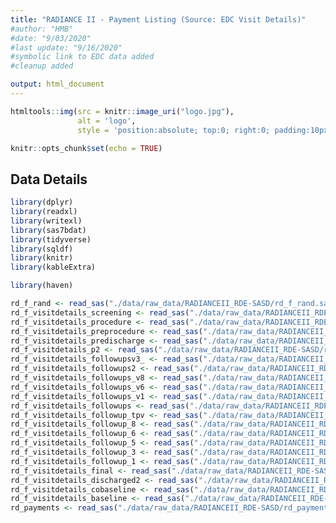 ```yaml
---
title: "RADIANCE II - Payment Listing (Source: EDC Visit Details)"
#author: "HMB"
#date: "9/03/2020"
#last update: "9/16/2020"
#symbolic link to EDC data added
#cleanup added

output: html_document
---
```


```r
htmltools::img(src = knitr::image_uri("logo.jpg"), 
               alt = 'logo', 
               style = 'position:absolute; top:0; right:0; padding:10px;')
```


```r
knitr::opts_chunk$set(echo = TRUE)
```

## Data Details

```r
library(dplyr)
library(readxl)
library(writexl)
library(sas7bdat)
library(tidyverse)
library(sqldf)
library(knitr)
library(kableExtra)
```

```r
library(haven)

rd_f_rand <- read_sas("./data/raw_data/RADIANCEII_RDE-SASD/rd_f_rand.sas7bdat", NULL)
rd_f_visitdetails_screening <- read_sas("./data/raw_data/RADIANCEII_RDE-SASD/rd_f_visitdetails_screening.sas7bdat", NULL)
rd_f_visitdetails_procedure <- read_sas("./data/raw_data/RADIANCEII_RDE-SASD/rd_f_visitdetails_procedure.sas7bdat", NULL)
rd_f_visitdetails_preprocedure <- read_sas("./data/raw_data/RADIANCEII_RDE-SASD/rd_f_visitdetails_preprocedure.sas7bdat", NULL)
rd_f_visitdetails_predischarge <- read_sas("./data/raw_data/RADIANCEII_RDE-SASD/rd_f_visitdetails_predischarge.sas7bdat", NULL)
rd_f_visitdetails_p2 <- read_sas("./data/raw_data/RADIANCEII_RDE-SASD/rd_f_visitdetails_p2.sas7bdat", NULL)
rd_f_visitdetails_followupsv3_ <- read_sas("./data/raw_data/RADIANCEII_RDE-SASD/rd_f_visitdetails_followupsv3_.sas7bdat", NULL)
rd_f_visitdetails_followups2 <- read_sas("./data/raw_data/RADIANCEII_RDE-SASD/rd_f_visitdetails_followups2.sas7bdat", NULL)
rd_f_visitdetails_followups_v8 <- read_sas("./data/raw_data/RADIANCEII_RDE-SASD/rd_f_visitdetails_followups_v8.sas7bdat", NULL)
rd_f_visitdetails_followups_v6 <- read_sas("./data/raw_data/RADIANCEII_RDE-SASD/rd_f_visitdetails_followups_v6.sas7bdat", NULL)
rd_f_visitdetails_followups_v1 <- read_sas("./data/raw_data/RADIANCEII_RDE-SASD/rd_f_visitdetails_followups_v1.sas7bdat", NULL)
rd_f_visitdetails_followups <- read_sas("./data/raw_data/RADIANCEII_RDE-SASD/rd_f_visitdetails_followups.sas7bdat", NULL)
rd_f_visitdetails_followup_tpv <- read_sas("./data/raw_data/RADIANCEII_RDE-SASD/rd_f_visitdetails_followup_tpv.sas7bdat", NULL)
rd_f_visitdetails_followup_8 <- read_sas("./data/raw_data/RADIANCEII_RDE-SASD/rd_f_visitdetails_followup_8.sas7bdat", NULL)
rd_f_visitdetails_followup_6 <- read_sas("./data/raw_data/RADIANCEII_RDE-SASD/rd_f_visitdetails_followup_6.sas7bdat", NULL)
rd_f_visitdetails_followup_5 <- read_sas("./data/raw_data/RADIANCEII_RDE-SASD/rd_f_visitdetails_followup_5.sas7bdat", NULL)
rd_f_visitdetails_followup_3 <- read_sas("./data/raw_data/RADIANCEII_RDE-SASD/rd_f_visitdetails_followup_3.sas7bdat", NULL)
rd_f_visitdetails_followup_1 <- read_sas("./data/raw_data/RADIANCEII_RDE-SASD/rd_f_visitdetails_followup_1.sas7bdat", NULL)
rd_f_visitdetails_final <- read_sas("./data/raw_data/RADIANCEII_RDE-SASD/rd_f_visitdetails_final.sas7bdat", NULL)
rd_f_visitdetails_discharged2 <- read_sas("./data/raw_data/RADIANCEII_RDE-SASD/rd_f_visitdetails_discharged2.sas7bdat", NULL)
rd_f_visitdetails_cobaseline <- read_sas("./data/raw_data/RADIANCEII_RDE-SASD/rd_f_visitdetails_cobaseline.sas7bdat", NULL)
rd_f_visitdetails_baseline <- read_sas("./data/raw_data/RADIANCEII_RDE-SASD/rd_f_visitdetails_baseline.sas7bdat", NULL)
rd_payments <- read_sas("./data/raw_data/RADIANCEII_RDE-SASD/rd_payments.sas7bdat", NULL)
```